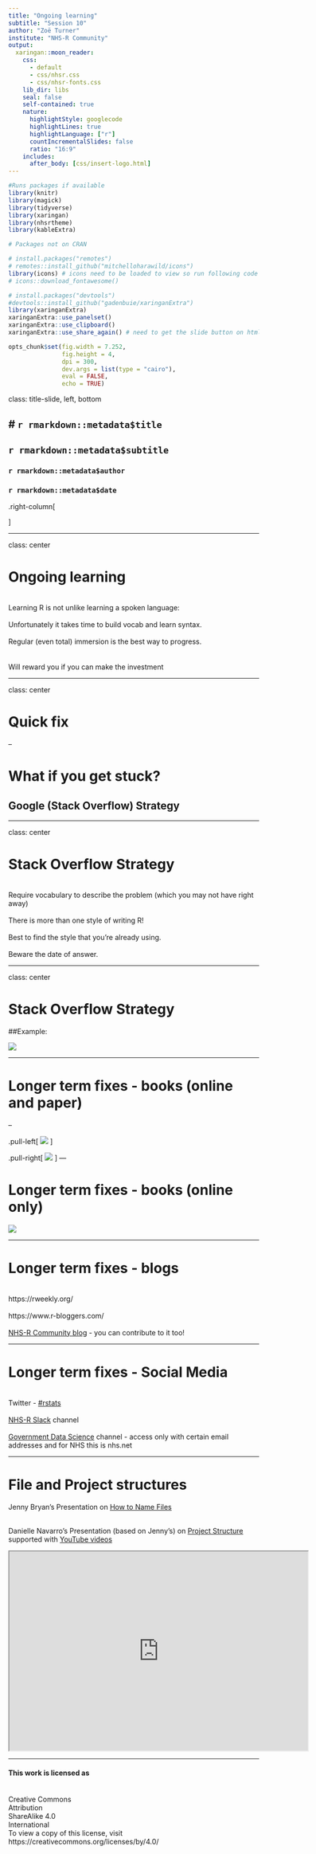 ```yaml
---
title: "Ongoing learning"
subtitle: "Session 10"
author: "Zoë Turner"
institute: "NHS-R Community"
output:
  xaringan::moon_reader:
    css: 
      - default
      - css/nhsr.css
      - css/nhsr-fonts.css
    lib_dir: libs
    seal: false
    self-contained: true
    nature:
      highlightStyle: googlecode
      highlightLines: true
      highlightLanguage: ["r"]
      countIncrementalSlides: false
      ratio: "16:9"
    includes:
      after_body: [css/insert-logo.html]
---
```


```r

#Runs packages if available
library(knitr)
library(magick)
library(tidyverse)
library(xaringan)
library(nhsrtheme)
library(kableExtra)

# Packages not on CRAN

# install.packages("remotes")
# remotes::install_github("mitchelloharawild/icons")
library(icons) # icons need to be loaded to view so run following code if not already done
# icons::download_fontawesome()

# install.packages("devtools")
#devtools::install_github("gadenbuie/xaringanExtra")
library(xaringanExtra)
xaringanExtra::use_panelset()
xaringanExtra::use_clipboard()
xaringanExtra::use_share_again() # need to get the slide button on html view

opts_chunk$set(fig.width = 7.252,
               fig.height = 4,
               dpi = 300,
               dev.args = list(type = "cairo"),
               eval = FALSE, 
               echo = TRUE)

```

class: title-slide, left, bottom

# `r rmarkdown::metadata$title`
----
## **`r rmarkdown::metadata$subtitle`**
### `r rmarkdown::metadata$author`
### `r rmarkdown::metadata$date`

.right-column[

]

---

class: center

# Ongoing learning

</br> Learning R is not unlike learning a spoken language: </br>
</br> Unfortunately it takes time to build vocab and learn syntax. </br>
</br> Regular (even total) immersion is the best way to progress. </br>
</br>
</br> Will reward you if you can make the investment

---

class: center

# Quick fix

--

# What if you get stuck?

## Google (Stack Overflow) Strategy

---

class: center

# Stack Overflow Strategy

</br> Require vocabulary to describe the problem (which you may not have right away) </br> 
</br> There is more than one style of writing R! </br> 
</br> Best to find the style that you're already using. </br> 
</br> 
Beware the date of answer.

---

class: center

# Stack Overflow Strategy

##Example:

[<img class="center" src="img/session10/stack-overflow.PNG"/>](https://stackoverflow.com/questions/8212699/group) 

---

# Longer term fixes - books (online and paper)

--

.pull-left[
[<img class="center" src="img/session04/r-for-data-science.PNG"/>](https://r4ds.had.co.nz/) 
]

.pull-right[
[<img class="center" src="img/session10/ggplot2-book.PNG"/>](https://ggplot2-book.org/) 
]
---

# Longer term fixes - books (online only)

[<img class="center" src="img/session10/big-book-of-r.png"/>](https://www.bigbookofr.com/index.html)

---

# Longer term fixes - blogs

</br> https://rweekly.org/ </br>
</br> https://www.r-bloggers.com/ </br>
</br> [NHS-R Community blog](https://nhsrcommunity.com/blog/) - you can contribute to it too!

---

# Longer term fixes - Social Media

</br> Twitter - [#rstats](https://twitter.com/search?q=%23rstats&src=typed_query&f=live) </br>
</br> [NHS-R Slack](https://nhsrcommunity.slack.com) channel </br>
</br> [Government Data Science](https://govdatascience.slack.com) channel - access only with certain email addresses and for NHS this is nhs.net


---

# File and Project structures

Jenny Bryan's Presentation on [How to Name Files](https://speakerdeck.com/jennybc/how-to-name-files?slide=6) </br>

</br>
Danielle Navarro's Presentation (based on Jenny's) on [Project Structure](https://slides.djnavarro.net/project-structure/#1) supported with [YouTube videos](https://www.youtube.com/playlist?reload=9&list=PLRPB0ZzEYegPiBteC2dRn95TX9YefYFyy)

<iframe src="https://slides.djnavarro.net/project-structure/#1" width="600" height="400" loading="lazy" allowfullscreen></iframe> <script>fitvids('.shareagain', {players: 'iframe'});</script>

---

#### This work is licensed as
</br> Creative Commons
</br> Attribution
</br> ShareAlike 4.0
</br> International
</br> To view a copy of this license, visit
</br> https://creativecommons.org/licenses/by/4.0/

